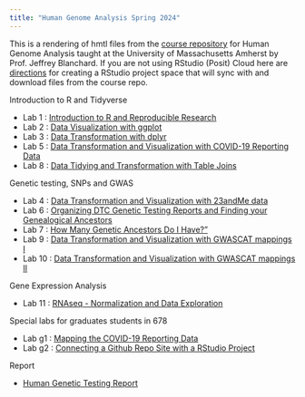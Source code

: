 ```yaml
---
title: "Human Genome Analysis Spring 2024"
---
```


This is a rendering of hmtl files from the [course repository](https://github.com/jeffreyblanchard/HumGen2024R) for Human Genome Analysis taught at the University of Massachusetts Amherst by Prof. Jeffrey Blanchard.  If you are not using RStudio (Posit) Cloud here are [directions](HumGen_github.html) for creating a RStudio project space that will sync with and download files from the course repo.

Introduction to R and Tidyverse

* Lab 1 : [Introduction to R and Reproducible Research](HumGen_Lab1_intro.html)
* Lab 2 : [Data Visualization with ggplot](HumGen_Lab2_ggplot.html)
* Lab 3 : [Data Transformation with dplyr](HumGen_Lab3_trans.html)
* Lab 5 : [Data Transformation and Visualization with COVID-19 Reporting Data](HumGen_Lab5_covid.html)
* Lab 8 : [Data Tidying and Transformation with Table Joins](HumGen_Lab8_joins.html)

Genetic testing, SNPs and GWAS

* Lab 4 : [Data Transformation and Visualization with 23andMe data](HumGen_Lab4_23andMe.html)
* Lab 6 : [Organizing DTC Genetic Testing Reports and Finding your Genealogical Ancestors](HumGen_Lab6_genealogical_ancestors.html)
* Lab 7 : [How Many Genetic Ancestors Do I Have?"](HumGen_Lab7_genetic_ancestors.html)
* Lab 9 : [Data Transformation and Visualization with GWASCAT mappings I](HumGen_Lab9_gwascat1.html)
* Lab 10 : [Data Transformation and Visualization with GWASCAT mappings II](HumGen_Lab10_gwascat2.html)

Gene Expression Analysis

* Lab 11 : [RNAseq - Normalization and Data Exploration](HumGen_Lab11_rnaseq.html)

Special labs for graduates students in 678

* Lab g1 : [Mapping the COVID-19 Reporting Data](HumGen_Labg1_covid_map.html)
* Lab g2 : [Connecting a Github Repo Site with a RStudio Project](HumGen_Labg2_github.html)

Report

* [Human Genetic Testing Report](HumGen_Report.html)

